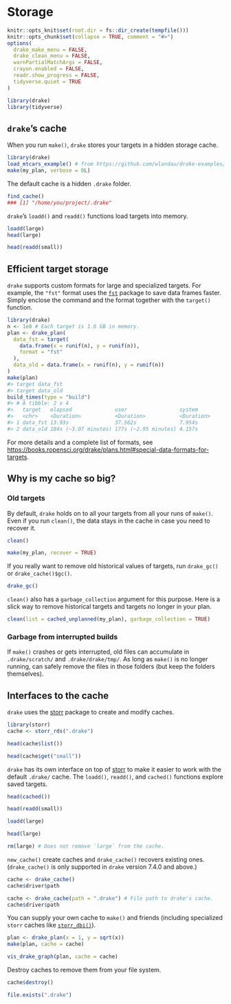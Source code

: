 # Storage {#storage}

```r
knitr::opts_knit$set(root.dir = fs::dir_create(tempfile()))
knitr::opts_chunk$set(collapse = TRUE, comment = "#>")
options(
  drake_make_menu = FALSE,
  drake_clean_menu = FALSE,
  warnPartialMatchArgs = FALSE,
  crayon.enabled = FALSE,
  readr.show_progress = FALSE,
  tidyverse.quiet = TRUE
)
```

```r
library(drake)
library(tidyverse)
```

## `drake`'s cache

When you run `make()`, `drake` stores your targets in a hidden storage cache.

```r
library(drake)
load_mtcars_example() # from https://github.com/wlandau/drake-examples/tree/master/mtcars
make(my_plan, verbose = 0L)
```

The default cache is a hidden `.drake` folder. 

```r
find_cache()
### [1] "/home/you/project/.drake"
```

`drake`'s `loadd()` and `readd()` functions load targets into memory.

```r
loadd(large)
head(large)

head(readd(small))
```


## Efficient target storage

`drake` supports custom formats for large and specialized targets. For example, the `"fst"` format uses the [`fst`](https://github.com/fstpackage/fst) package to save data frames faster. Simply enclose the command and the format together with the `target()` function.

```r
library(drake)
n <- 1e8 # Each target is 1.6 GB in memory.
plan <- drake_plan(
  data_fst = target(
    data.frame(x = runif(n), y = runif(n)),
    format = "fst"
  ),
  data_old = data.frame(x = runif(n), y = runif(n))
)
make(plan)
#> target data_fst
#> target data_old
build_times(type = "build")
#> # A tibble: 2 x 4
#>   target   elapsed              user                 system    
#>   <chr>    <Duration>           <Duration>           <Duration>
#> 1 data_fst 13.93s               37.562s              7.954s    
#> 2 data_old 184s (~3.07 minutes) 177s (~2.95 minutes) 4.157s
```

For more details and a complete list of formats, see <https://books.ropensci.org/drake/plans.html#special-data-formats-for-targets>.


## Why is my cache so big?

### Old targets

By default, `drake` holds on to all your targets from all your runs of `make()`. Even if you run `clean()`, the data stays in the cache in case you need to recover it.

```r
clean()

make(my_plan, recover = TRUE)
```

If you really want to remove old historical values of targets, run `drake_gc()` or  `drake_cache()$gc()`.

```r
drake_gc()
```

`clean()` also has a `garbage_collection` argument for this purpose. Here is a slick way to remove historical targets and targets no longer in your plan.

```r
clean(list = cached_unplanned(my_plan), garbage_collection = TRUE)
```

### Garbage from interrupted builds

If `make()` crashes or gets interrupted, old files can accumulate in `.drake/scratch/` and `.drake/drake/tmp/`. As long as `make()` is no longer running, can safely remove the files in those folders (but keep the folders themselves).

## Interfaces to the cache

`drake` uses the [storr](https://github.com/richfitz/storr) package to create and modify caches.

```r
library(storr)
cache <- storr_rds(".drake")

head(cache$list())

head(cache$get("small"))
```

`drake` has its own interface on top of [storr](https://github.com/richfitz/storr) to make it easier to work with the default  `.drake/` cache. The `loadd()`, `readd()`, and `cached()` functions explore saved targets.

```r
head(cached())

head(readd(small))

loadd(large)

head(large)

rm(large) # Does not remove `large` from the cache.
```

`new_cache()` create caches and `drake_cache()` recovers existing ones. (`drake_cache()` is only supported in `drake` version 7.4.0 and above.)

```r
cache <- drake_cache()
cache$driver$path

cache <- drake_cache(path = ".drake") # File path to drake's cache.
cache$driver$path
```

You can supply your own cache to `make()` and friends (including specialized `storr` caches like [`storr_dbi()`](http://richfitz.github.io/storr/reference/storr_dbi.html)).

```r
plan <- drake_plan(x = 1, y = sqrt(x))
make(plan, cache = cache)

vis_drake_graph(plan, cache = cache)
```

Destroy caches to remove them from your file system.

```r
cache$destroy()

file.exists(".drake")
```
